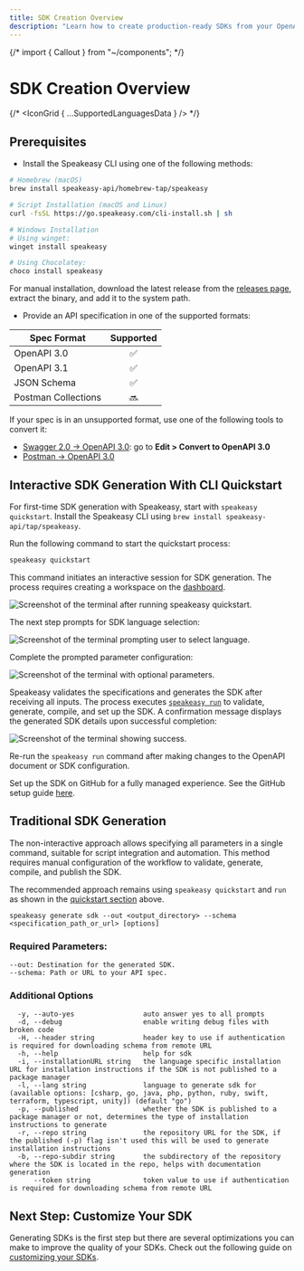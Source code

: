```yaml
---
title: SDK Creation Overview
description: "Learn how to create production-ready SDKs from your OpenAPI / Swagger spec using Speakeasy."
---
```


{/* import { Callout } from "~/components"; */}

# SDK Creation Overview

{/* <IconGrid { ...SupportedLanguagesData } /> */}

## Prerequisites

- Install the Speakeasy CLI using one of the following methods:

```bash
# Homebrew (macOS)
brew install speakeasy-api/homebrew-tap/speakeasy

# Script Installation (macOS and Linux)
curl -fsSL https://go.speakeasy.com/cli-install.sh | sh

# Windows Installation
# Using winget:
winget install speakeasy

# Using Chocolatey:
choco install speakeasy
```

For manual installation, download the latest release from the [releases page](https://github.com/speakeasy-api/speakeasy/releases), extract the binary, and add it to the system path.

- Provide an API specification in one of the supported formats:

| Spec Format         | Supported |
| ------------------- | :-------: |
| OpenAPI 3.0         |    ✅     |
| OpenAPI 3.1         |    ✅     |
| JSON Schema         |    ✅     |
| Postman Collections |    🔜     |

<div className="Callout" data-title="TIP" data-variant="success">
  If your spec is in an unsupported format, use one of the following tools to convert it:

- [Swagger 2.0 -> OpenAPI 3.0](https://editor.swagger.io/): go to **Edit > Convert to OpenAPI 3.0**
- [Postman -> OpenAPI 3.0](https://kevinswiber.github.io/postman2openapi/)

</div>

## Interactive SDK Generation With CLI Quickstart

For first-time SDK generation with Speakeasy, start with `speakeasy quickstart`. Install the Speakeasy CLI using `brew install speakeasy-api/tap/speakeasy`.

Run the following command to start the quickstart process:

```bash
speakeasy quickstart
```

This command initiates an interactive session for SDK generation. The process requires creating a workspace on the [dashboard](https://app.speakeasy.com/).

<div className="Screenshot" data-variant="cli" data-docs="true">

  ![Screenshot of the terminal after running speakeasy
  quickstart.](./assets/create-sdks/quickstart-1.png)
</div>

The next step prompts for SDK language selection:

<div className="Screenshot" data-variant="cli" data-docs="true">

  ![Screenshot of the terminal prompting user to select
  language.](./assets/create-sdks/quickstart-2.png)
</div>

Complete the prompted parameter configuration:

<div className="Screenshot" data-variant="cli" data-docs="true">

  ![Screenshot of the terminal with optional
  parameters.](./assets/create-sdks/quickstart-3.png)
</div>

Speakeasy validates the specifications and generates the SDK after receiving all inputs. The process executes [`speakeasy run`](/docs/speakeasy-reference/cli/run) to validate, generate, compile, and set up the SDK. A confirmation message displays the generated SDK details upon successful completion:

<div className="Screenshot" data-variant="cli" data-docs="true">

  ![Screenshot of the terminal showing
  success.](./assets/create-sdks/quickstart-4.png)
</div>

Re-run the `speakeasy run` command after making changes to the OpenAPI document or SDK configuration.

Set up the SDK on GitHub for a fully managed experience. See the GitHub setup guide [here](/docs/manage/github-setup).

## Traditional SDK Generation

The non-interactive approach allows specifying all parameters in a single command, suitable for script integration and automation. This method requires manual configuration of the workflow to validate, generate, compile, and publish the SDK.

The recommended approach remains using `speakeasy quickstart` and `run` as shown in the [quickstart section](#interactive-sdk-generation-with-cli-quickstart) above.

```shell
speakeasy generate sdk --out <output_directory> --schema <specification_path_or_url> [options]
```

### Required Parameters:

```
--out: Destination for the generated SDK.
--schema: Path or URL to your API spec.
```

### Additional Options

```
  -y, --auto-yes                 auto answer yes to all prompts
  -d, --debug                    enable writing debug files with broken code
  -H, --header string            header key to use if authentication is required for downloading schema from remote URL
  -h, --help                     help for sdk
  -i, --installationURL string   the language specific installation URL for installation instructions if the SDK is not published to a package manager
  -l, --lang string              language to generate sdk for (available options: [csharp, go, java, php, python, ruby, swift, terraform, typescript, unity]) (default "go")
  -p, --published                whether the SDK is published to a package manager or not, determines the type of installation instructions to generate
  -r, --repo string              the repository URL for the SDK, if the published (-p) flag isn't used this will be used to generate installation instructions
  -b, --repo-subdir string       the subdirectory of the repository where the SDK is located in the repo, helps with documentation generation
      --token string             token value to use if authentication is required for downloading schema from remote URL
```

## Next Step: Customize Your SDK

Generating SDKs is the first step but there are several optimizations you can make to improve the quality of your SDKs. Check out the following guide on [customizing your SDKs](/docs/customize-sdks/).
